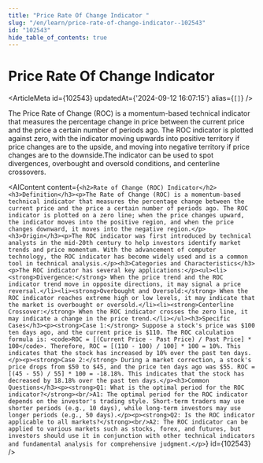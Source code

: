 ```yaml
---
title: "Price Rate Of Change Indicator "
slug: "/en/learn/price-rate-of-change-indicator--102543"
id: "102543"
hide_table_of_contents: true
---
```



# Price Rate Of Change Indicator 

<ArticleMeta id={102543} updatedAt={'2024-09-12 16:07:15'} alias={`[]`} />
<div className='border-solid border-b border-t-0 my-4 border-[var(--ifm-color-gray-300)]' />

The Price Rate of Change (ROC) is a momentum-based technical indicator that measures the percentage change in price between the current price and the price a certain number of periods ago. The ROC indicator is plotted against zero, with the indicator moving upwards into positive territory if price changes are to the upside, and moving into negative territory if price changes are to the downside.The indicator can be used to spot divergences, overbought and oversold conditions, and centerline crossovers.

<AIContent content={`<h2>Rate of Change (ROC) Indicator</h2><h3>Definition</h3><p>The Rate of Change (ROC) is a momentum-based technical indicator that measures the percentage change between the current price and the price a certain number of periods ago. The ROC indicator is plotted on a zero line; when the price changes upward, the indicator moves into the positive region, and when the price changes downward, it moves into the negative region.</p><h3>Origin</h3><p>The ROC indicator was first introduced by technical analysts in the mid-20th century to help investors identify market trends and price momentum. With the advancement of computer technology, the ROC indicator has become widely used and is a common tool in technical analysis.</p><h3>Categories and Characteristics</h3><p>The ROC indicator has several key applications:</p><ul><li><strong>Divergence:</strong> When the price trend and the ROC indicator trend move in opposite directions, it may signal a price reversal.</li><li><strong>Overbought and Oversold:</strong> When the ROC indicator reaches extreme high or low levels, it may indicate that the market is overbought or oversold.</li><li><strong>Centerline Crossover:</strong> When the ROC indicator crosses the zero line, it may indicate a change in the price trend.</li></ul><h3>Specific Cases</h3><p><strong>Case 1:</strong> Suppose a stock's price was $100 ten days ago, and the current price is $110. The ROC calculation formula is: <code>ROC = [(Current Price - Past Price) / Past Price] * 100</code>. Therefore, ROC = [(110 - 100) / 100] * 100 = 10%. This indicates that the stock has increased by 10% over the past ten days.</p><p><strong>Case 2:</strong> During a market correction, a stock's price drops from $50 to $45, and the price ten days ago was $55. ROC = [(45 - 55) / 55] * 100 = -18.18%. This indicates that the stock has decreased by 18.18% over the past ten days.</p><h3>Common Questions</h3><p><strong>Q1: What is the optimal period for the ROC indicator?</strong><br/>A1: The optimal period for the ROC indicator depends on the investor's trading style. Short-term traders may use shorter periods (e.g., 10 days), while long-term investors may use longer periods (e.g., 50 days).</p><p><strong>Q2: Is the ROC indicator applicable to all markets?</strong><br/>A2: The ROC indicator can be applied to various markets such as stocks, forex, and futures, but investors should use it in conjunction with other technical indicators and fundamental analysis for comprehensive judgment.</p>`} id={102543} />
